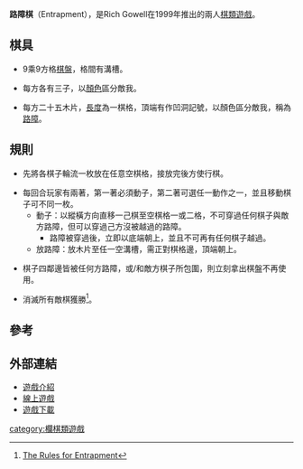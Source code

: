 '''路障棋'''（Entrapment），是Rich Gowell在1999年推出的兩人[[棋類遊戲|棋類遊戲]]。

==棋具==

*9乘9方格[[棋盤|棋盤]]，格間有溝槽。

*每方各有三子，以[[顏色|顏色]]區分敵我。

*每方二十五木片，[[長度|長度]]為一棋格，頂端有作凹洞記號，以顏色區分敵我，稱為[[路障|路障]]。

==規則==

*先將各棋子輪流一枚放在任意空棋格，接放完後方使行棋。

*每回合玩家有兩著，第一著必須動子，第二著可選任一動作之一，並且移動棋子可不同一枚。
**動子：以縱橫方向直移一己棋至空棋格一或二格，不可穿過任何棋子與敵方路障，但可以穿過己方沒被越過的路障。
***路障被穿過後，立即以底端朝上，並且不可再有任何棋子越過。
**放路障：放木片至任一空溝槽，需正對棋格邊，頂端朝上。

*棋子四鄰邊皆被任何方路障，或/和敵方棋子所包圍，則立刻拿出棋盤不再使用。

*消滅所有敵棋獲勝<ref>[http://www.boardspace.net/entrapment/english/rules.html The Rules for Entrapment]</ref>。

==參考==
<div class="references-small">
<references/>
</div>

==外部連結==
*[http://boardgamegeek.com/boardgame/12533/entrapment 遊戲介紹]
*[http://www.Boardspace.net/  線上遊戲]
*[http://zillions-of-games.com/cgi-bin/zilligames/submissions.cgi/70719?do=download;id=358 遊戲下載]

[[category:欄棋類遊戲|category:欄棋類遊戲]]